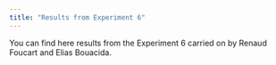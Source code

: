 ```yaml
---
title: "Results from Experiment 6"
---
```


You can find here results from the Experiment 6 carried on by Renaud Foucart and Elias Bouacida.